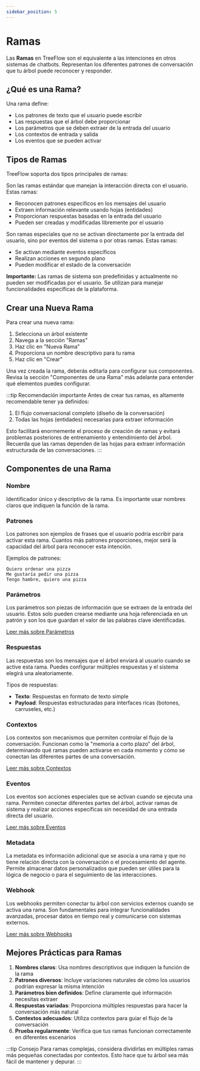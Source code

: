 ```yaml
---
sidebar_position: 5
---
```


# Ramas

Las **Ramas** en TreeFlow son el equivalente a las intenciones en otros sistemas de chatbots. Representan los diferentes patrones de conversación que tu árbol puede reconocer y responder.

## ¿Qué es una Rama?

Una rama define:
- Los patrones de texto que el usuario puede escribir
- Las respuestas que el árbol debe proporcionar
- Los parámetros que se deben extraer de la entrada del usuario
- Los contextos de entrada y salida
- Los eventos que se pueden activar

## Tipos de Ramas

TreeFlow soporta dos tipos principales de ramas:


<Tabs>
  <TabItem value="conversacionales" label="Ramas Conversacionales" default>
    <p>Son las ramas estándar que manejan la interacción directa con el usuario. Estas ramas:</p>
    <ul>
      <li>Reconocen patrones específicos en los mensajes del usuario</li>
      <li>Extraen información relevante usando hojas (entidades)</li>
      <li>Proporcionan respuestas basadas en la entrada del usuario</li>
      <li>Pueden ser creadas y modificadas libremente por el usuario</li>
    </ul>
  </TabItem>
  <TabItem value="sistema" label="Ramas de Sistema">
    <p>Son ramas especiales que no se activan directamente por la entrada del usuario, sino por eventos del sistema o por otras ramas. Estas ramas:</p>
    <ul>
      <li>Se activan mediante eventos específicos</li>
      <li>Realizan acciones en segundo plano</li>
      <li>Pueden modificar el estado de la conversación</li>
    </ul>
    <div className="alert alert--warning">
      <p>
        <strong>Importante:</strong> Las ramas de sistema son predefinidas y actualmente no pueden ser modificadas por el usuario. Se utilizan para manejar funcionalidades específicas de la plataforma.
      </p>
    </div>
  </TabItem>
</Tabs>

## Crear una Nueva Rama

Para crear una nueva rama:

1. Selecciona un árbol existente
2. Navega a la sección "Ramas"
3. Haz clic en "Nueva Rama"
4. Proporciona un nombre descriptivo para tu rama
5. Haz clic en "Crear"

Una vez creada la rama, deberás editarla para configurar sus componentes. Revisa la sección "Componentes de una Rama" más adelante para entender qué elementos puedes configurar.

:::tip Recomendación importante
Antes de crear tus ramas, es altamente recomendable tener ya definidos:

1. El flujo conversacional completo (diseño de la conversación)
2. Todas las hojas (entidades) necesarias para extraer información

Esto facilitará enormemente el proceso de creación de ramas y evitará problemas posteriores de entrenamiento y entendimiento del árbol. Recuerda que las ramas dependen de las hojas para extraer información estructurada de las conversaciones.
:::

## Componentes de una Rama

### Nombre

Identificador único y descriptivo de la rama. Es importante usar nombres claros que indiquen la función de la rama.

### Patrones

Los patrones son ejemplos de frases que el usuario podría escribir para activar esta rama. Cuantos más patrones proporciones, mejor será la capacidad del árbol para reconocer esta intención.

Ejemplos de patrones:
```
Quiero ordenar una pizza
Me gustaría pedir una pizza
Tengo hambre, quiero una pizza
```

### Parámetros

Los parámetros son piezas de información que se extraen de la entrada del usuario. Estos solo pueden crearse mediante una hoja referenciada en un patrón y son los que guardan el valor de las palabras clave identificadas.

[Leer más sobre Parámetros](/docs/Avanzado/Parametros)

### Respuestas

Las respuestas son los mensajes que el árbol enviará al usuario cuando se active esta rama. Puedes configurar múltiples respuestas y el sistema elegirá una aleatoriamente.

Tipos de respuestas:
- **Texto**: Respuestas en formato de texto simple
- **Payload**: Respuestas estructuradas para interfaces ricas (botones, carruseles, etc.)

### Contextos

Los contextos son mecanismos que permiten controlar el flujo de la conversación. Funcionan como la "memoria a corto plazo" del árbol, determinando qué ramas pueden activarse en cada momento y cómo se conectan las diferentes partes de una conversación.

[Leer más sobre Contextos](/docs/Avanzado/Contextos)

### Eventos

Los eventos son acciones especiales que se activan cuando se ejecuta una rama. Permiten conectar diferentes partes del árbol, activar ramas de sistema y realizar acciones específicas sin necesidad de una entrada directa del usuario.

[Leer más sobre Eventos](/docs/Avanzado/Eventos)

### Metadata

La metadata es información adicional que se asocia a una rama y que no tiene relación directa con la conversación o el procesamiento del agente. Permite almacenar datos personalizados que pueden ser útiles para la lógica de negocio o para el seguimiento de las interacciones.

### Webhook

Los webhooks permiten conectar tu árbol con servicios externos cuando se activa una rama. Son fundamentales para integrar funcionalidades avanzadas, procesar datos en tiempo real y comunicarse con sistemas externos.

[Leer más sobre Webhooks](/docs/Fertilizantes/Fertilizantes)

## Mejores Prácticas para Ramas

1. **Nombres claros**: Usa nombres descriptivos que indiquen la función de la rama
2. **Patrones diversos**: Incluye variaciones naturales de cómo los usuarios podrían expresar la misma intención
3. **Parámetros bien definidos**: Define claramente qué información necesitas extraer
4. **Respuestas variadas**: Proporciona múltiples respuestas para hacer la conversación más natural
5. **Contextos adecuados**: Utiliza contextos para guiar el flujo de la conversación
6. **Prueba regularmente**: Verifica que tus ramas funcionan correctamente en diferentes escenarios

:::tip Consejo
Para ramas complejas, considera dividirlas en múltiples ramas más pequeñas conectadas por contextos. Esto hace que tu árbol sea más fácil de mantener y depurar.
:::
